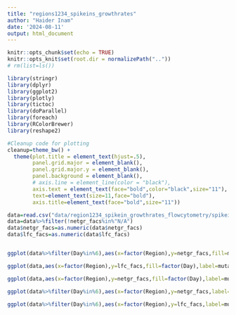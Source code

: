 ```yaml
---
title: "regions1234_spikeins_growthrates"
author: "Haider Inam"
date: '2024-08-11'
output: html_document
---
```


```r
knitr::opts_chunk$set(echo = TRUE)
knitr::opts_knit$set(root.dir = normalizePath(".."))
# rm(list=ls())

library(stringr)
library(dplyr)
library(ggplot2)
library(plotly)
library(tictoc)
library(doParallel)
library(foreach)
library(RColorBrewer)
library(reshape2)

#Cleanup code for plotting
cleanup=theme_bw() +
  theme(plot.title = element_text(hjust=.5),
        panel.grid.major = element_blank(),
        panel.grid.major.y = element_blank(),
        panel.background = element_blank(),
        # axis.line = element_line(color = "black"),
        axis.text = element_text(face="bold",color="black",size="11"),
        text=element_text(size=11,face="bold"),
        axis.title=element_text(face="bold",size="11"))
```



```r
data=read.csv("data/region1234_spikein_growthrates_flowcytometry/spikein_growthrates_regions1-4_fordosecorrection.csv",header = T,stringsAsFactors = F)
data=data%>%filter(!netgr_facs%in%"N/A")
data$netgr_facs=as.numeric(data$netgr_facs)
data$lfc_facs=as.numeric(data$lfc_facs)


ggplot(data%>%filter(Day%in%6),aes(x=factor(Region),y=netgr_facs,fill=mutant,label=mutant))+geom_col(position=position_dodge())+geom_text(position = position_nudge(y = 0.01))+facet_wrap(~Dose)+scale_x_discrete("ABL Region")+scale_y_continuous("Net growth rate (Hrs-1)")

ggplot(data,aes(x=factor(Region),y=lfc_facs,fill=factor(Day),label=mutant))+geom_col(position=position_dodge())+geom_text(position = position_nudge(y = 0.01))+facet_wrap(~Dose)+scale_x_discrete("ABL Region")+scale_y_continuous("Log Fold Change")

ggplot(data,aes(x=factor(Region),y=netgr_facs,fill=factor(Day),label=mutant))+geom_col(position=position_dodge())+geom_text(position = position_nudge(y = 0.01))+facet_wrap(~Dose)+scale_x_discrete("ABL Region")+scale_y_continuous("Net growth rate")

ggplot(data%>%filter(Day%in%6),aes(x=factor(Region),y=netgr_facs,label=mutant))+geom_boxplot(color="black",position=position_dodge())+geom_text(position = position_nudge(y = 0.01))+facet_wrap(~Dose)+scale_x_discrete("ABL Region")+scale_y_continuous("Net growth rate")

ggplot(data%>%filter(Day%in%6),aes(x=factor(Region),y=lfc_facs,label=mutant))+geom_col(position=position_dodge())+geom_text(position = position_nudge(y = 0.01))+facet_wrap(~Dose)+scale_x_discrete("ABL Region")+scale_y_continuous("Log Fold Change")


```

